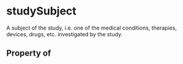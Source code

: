 # studySubject

A subject of the study, i.e. one of the medical conditions, therapies, devices, drugs, etc. investigated by the study.

## Property of



